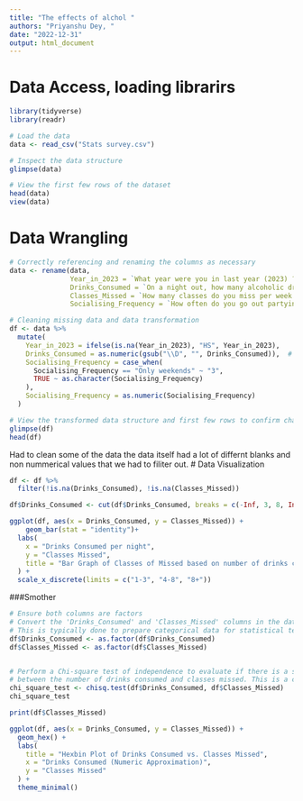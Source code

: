 ```yaml
---
title: "The effects of alchol "
authors: "Priyanshu Dey, "
date: "2022-12-31"
output: html_document
---
```



# Data Access, loading librarirs
```r
library(tidyverse)
library(readr)

# Load the data
data <- read_csv("Stats survey.csv")

# Inspect the data structure
glimpse(data)

# View the first few rows of the dataset
head(data)
view(data)
```
# Data Wrangling
```r
# Correctly referencing and renaming the columns as necessary
data <- rename(data,
               Year_in_2023 = `What year were you in last year (2023) ?`,
               Drinks_Consumed = `On a night out, how many alcoholic drinks do you consume?`,
               Classes_Missed = `How many classes do you miss per week due to alcohol reasons, (i.e: being hungover or too tired?)`,
               Socialising_Frequency = `How often do you go out partying/socialising during the week?`)

# Cleaning missing data and data transformation
df <- data %>%
  mutate(
    Year_in_2023 = ifelse(is.na(Year_in_2023), "HS", Year_in_2023),
    Drinks_Consumed = as.numeric(gsub("\\D", "", Drinks_Consumed)),  # Remove all non-digit characters and convert to numeric
    Socialising_Frequency = case_when(
      Socialising_Frequency == "Only weekends" ~ "3",
      TRUE ~ as.character(Socialising_Frequency)
    ),
    Socialising_Frequency = as.numeric(Socialising_Frequency)
  )

# View the transformed data structure and first few rows to confirm changes
glimpse(df)
head(df)
```

Had to clean some of the data the data itself had a lot of differnt blanks and non nummerical values that we had to filiter out.
# Data Visualization
```r
df <- df %>%
  filter(!is.na(Drinks_Consumed), !is.na(Classes_Missed))

df$Drinks_Consumed <- cut(df$Drinks_Consumed, breaks = c(-Inf, 3, 8, Inf), labels = c("1-3", "4-8", "8+"))

ggplot(df, aes(x = Drinks_Consumed, y = Classes_Missed)) +
    geom_bar(stat = "identity")+
  labs(
    x = "Drinks Consumed per night",
    y = "Classes Missed",
    title = "Bar Graph of Classes of Missed based on number of drinks consumed "
  ) +
  scale_x_discrete(limits = c("1-3", "4-8", "8+"))

```

###Smother
```r
# Ensure both columns are factors
# Convert the 'Drinks_Consumed' and 'Classes_Missed' columns in the dataframe 'df' to factor type.
# This is typically done to prepare categorical data for statistical tests and visualizations.
df$Drinks_Consumed <- as.factor(df$Drinks_Consumed)
df$Classes_Missed <- as.factor(df$Classes_Missed)


# Perform a Chi-square test of independence to evaluate if there is a significant association
# between the number of drinks consumed and classes missed. This is a common test for categorical data.
chi_square_test <- chisq.test(df$Drinks_Consumed, df$Classes_Missed)
chi_square_test

print(df$Classes_Missed)

ggplot(df, aes(x = Drinks_Consumed, y = Classes_Missed)) +
  geom_hex() +
  labs(
    title = "Hexbin Plot of Drinks Consumed vs. Classes Missed",
    x = "Drinks Consumed (Numeric Approximation)",
    y = "Classes Missed"
  ) +
  theme_minimal()



```

